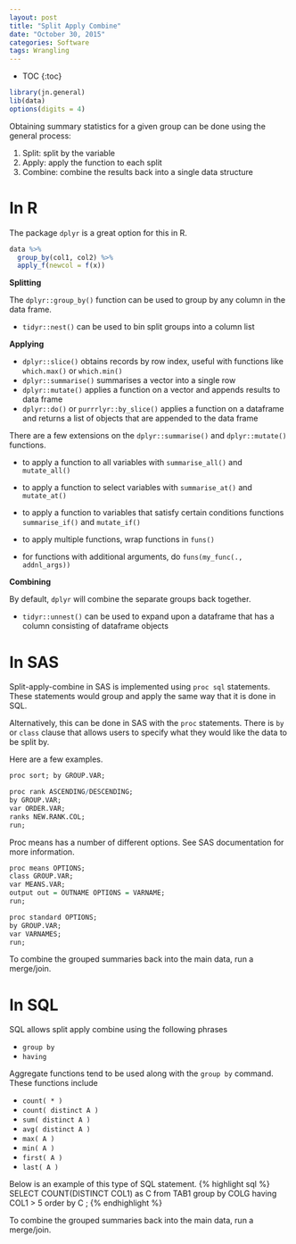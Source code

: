 ```yaml
---
layout: post
title: "Split Apply Combine"
date: "October 30, 2015"
categories: Software
tags: Wrangling
---
```


* TOC
{:toc}

```r
library(jn.general)
lib(data)
options(digits = 4) 
```

Obtaining summary statistics for a given group can be done using the general process:

1. Split: split by the variable
2. Apply: apply the function to each split
3. Combine: combine the results back into a single data structure

# In R

The package `dplyr` is a great option for this in R.

```r
data %>%
  group_by(col1, col2) %>%
  apply_f(newcol = f(x))
```


**Splitting**

The `dplyr::group_by()` function can be used to group by any column in the data frame. 

* `tidyr::nest()` can be used to bin split groups into a column list

**Applying**

* `dplyr::slice()` obtains records by row index, useful with functions like `which.max()` or `which.min()`
* `dplyr::summarise()` summarises a vector into a single row 
* `dplyr::mutate()` applies a function on a vector and appends results to data frame
* `dplyr::do()` or `purrrlyr::by_slice()` applies a function on a dataframe and returns a list of objects that are appended to the data frame

There are a few extensions on the `dplyr::summarise()` and `dplyr::mutate()` functions. 

* to apply a function to all variables with `summarise_all()` and `mutate_all()` 
* to apply a function to select variables with `summarise_at()` and `mutate_at()`
* to apply a function to variables that satisfy certain conditions functions `summarise_if()` and `mutate_if()`

* to apply multiple functions, wrap functions in `funs()`
* for functions with additional arguments, do `funs(my_func(., addnl_args))`

**Combining**

By default, `dplyr` will combine the separate groups back together. 

* `tidyr::unnest()` can be used to expand upon a dataframe that has a column consisting of dataframe objects

# In SAS

Split-apply-combine in SAS is implemented using `proc sql` statements. These statements would group and apply the same way that it is done in SQL. 

Alternatively, this can be done in SAS with the `proc` statements. There is `by` or `class` clause that allows users to specify what they would like the data to be split by.

Here are a few examples.

```r
proc sort; by GROUP.VAR;

proc rank ASCENDING/DESCENDING;
by GROUP.VAR;
var ORDER.VAR;
ranks NEW.RANK.COL;
run;
```

Proc means has a number of different options. See SAS documentation for more information.
```r
proc means OPTIONS;
class GROUP.VAR;
var MEANS.VAR;
output out = OUTNAME OPTIONS = VARNAME;
run;
```

```r
proc standard OPTIONS;
by GROUP.VAR;
var VARNAMES;
run;
```

To combine the grouped summaries back into the main data, run a merge/join.

# In SQL

SQL allows split apply combine using the following phrases

* `group by`
* `having`

Aggregate functions tend to be used along with the `group by` command. These functions include

* `count( * )`
* `count( distinct A )`
* `sum( distinct A )`
* `avg( distinct A )`
* `max( A )`
* `min( A )`
* `first( A )`
* `last( A )`

Below is an example of this type of SQL statement.
{% highlight sql %}
SELECT COUNT(DISTINCT COL1) as C
from TAB1
group by COLG
having COL1 > 5
order by C
;
{% endhighlight %}

To combine the grouped summaries back into the main data, run a merge/join.
